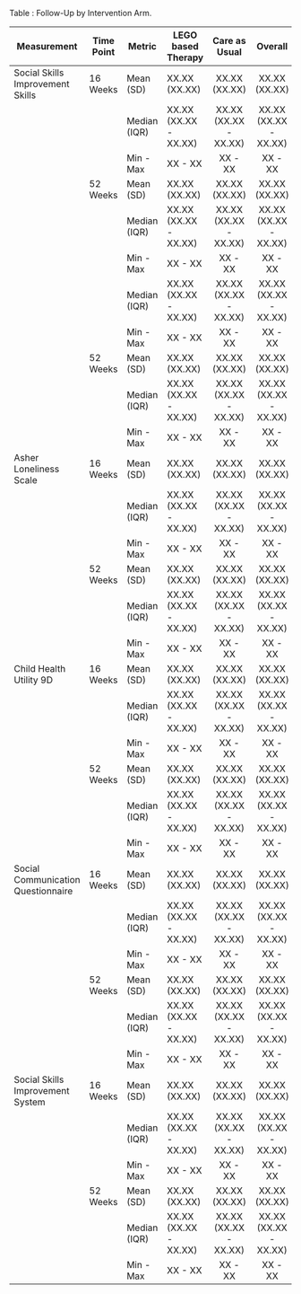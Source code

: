 Table : Follow-Up by Intervention Arm.

| Measurement     | Time Point     |Metric                 | LEGO based Therapy   | Care as Usual        | Overall              |
|-----------------|----------------|-----------------------|--------|:--------------------:|:--------------------:|:--------------------:|
| Social Skills Improvement Skills | 16 Weeks | Mean (SD) | XX.XX (XX.XX)    | XX.XX (XX.XX)        | XX.XX (XX.XX)        |
|                 |          | Median (IQR)           | XX.XX (XX.XX - XX.XX)| XX.XX (XX.XX - XX.XX)| XX.XX (XX.XX - XX.XX)|
|                 |          | Min - Max              | XX - XX              | XX - XX              | XX - XX              |
|                 | 52 Weeks | Mean (SD) | XX.XX (XX.XX)    | XX.XX (XX.XX)        | XX.XX (XX.XX)        |
|                 |          | Median (IQR)           | XX.XX (XX.XX - XX.XX)| XX.XX (XX.XX - XX.XX)| XX.XX (XX.XX - XX.XX)|
|                 |          |  Min - Max              | XX - XX              | XX - XX              | XX - XX              || Multidimensional Scale of Perceived Social Support | 16 Weeks | Mean (SD) | XX.XX (XX.XX)        | XX.XX (XX.XX)        | XX.XX (XX.XX)|
|                 |           | Median (IQR)           | XX.XX (XX.XX - XX.XX)| XX.XX (XX.XX - XX.XX)| XX.XX (XX.XX - XX.XX)|
|                 |           | Min - Max              | XX - XX              | XX - XX              | XX - XX              |
|                 | 52 Weeks | Mean (SD) | XX.XX (XX.XX)        | XX.XX (XX.XX)        | XX.XX (XX.XX)|
|                 |           | Median (IQR)           | XX.XX (XX.XX - XX.XX)| XX.XX (XX.XX - XX.XX)| XX.XX (XX.XX - XX.XX)|
|                 |           | Min - Max              | XX - XX              | XX - XX              | XX - XX              |
| Asher Loneliness Scale  | 16 Weeks | Mean (SD)      | XX.XX (XX.XX)        | XX.XX (XX.XX)        | XX.XX (XX.XX)        |
|                 |           | Median (IQR)           | XX.XX (XX.XX - XX.XX)| XX.XX (XX.XX - XX.XX)| XX.XX (XX.XX - XX.XX)|
|                 |           | Min - Max              | XX - XX              | XX - XX              | XX - XX              |
|                 | 52 Weeks | Mean (SD) | XX.XX (XX.XX)        | XX.XX (XX.XX)        | XX.XX (XX.XX)|
|                 |           | Median (IQR)           | XX.XX (XX.XX - XX.XX)| XX.XX (XX.XX - XX.XX)| XX.XX (XX.XX - XX.XX)|
|                 |           | Min - Max              | XX - XX              | XX - XX              | XX - XX              |
| Child Health Utility 9D | 16 Weeks | Mean (SD) | XX.XX (XX.XX)        | XX.XX (XX.XX)        | XX.XX (XX.XX)        |
|                 |           | Median (IQR)           | XX.XX (XX.XX - XX.XX)| XX.XX (XX.XX - XX.XX)| XX.XX (XX.XX - XX.XX)|
|                 |           | Min - Max              | XX - XX              | XX - XX              | XX - XX              |
|                 | 52 Weeks | Mean (SD) | XX.XX (XX.XX)        | XX.XX (XX.XX)        | XX.XX (XX.XX)|
|                 |           | Median (IQR)           | XX.XX (XX.XX - XX.XX)| XX.XX (XX.XX - XX.XX)| XX.XX (XX.XX - XX.XX)|
|                 |           | Min - Max              | XX - XX              | XX - XX              | XX - XX              |
| Social Communication Questionnaire | 16 Weeks | Mean (SD) | XX.XX (XX.XX) | XX.XX (XX.XX)        | XX.XX (XX.XX)        |
|                 |           | Median (IQR)           | XX.XX (XX.XX - XX.XX)| XX.XX (XX.XX - XX.XX)| XX.XX (XX.XX - XX.XX)|
|                 |           | Min - Max              | XX - XX              | XX - XX              | XX - XX              |
|                 | 52 Weeks | Mean (SD) | XX.XX (XX.XX)        | XX.XX (XX.XX)        | XX.XX (XX.XX)|
|                 |           | Median (IQR)           | XX.XX (XX.XX - XX.XX)| XX.XX (XX.XX - XX.XX)| XX.XX (XX.XX - XX.XX)|
|                 |           | Min - Max              | XX - XX              | XX - XX              | XX - XX              |
| Social Skills Improvement System | 16 Weeks | Mean (SD) | XX.XX (XX.XX)   | XX.XX (XX.XX)        | XX.XX (XX.XX)        |
|                 |           | Median (IQR)           | XX.XX (XX.XX - XX.XX)| XX.XX (XX.XX - XX.XX)| XX.XX (XX.XX - XX.XX)|
|                 |           | Min - Max              | XX - XX              | XX - XX              | XX - XX              |
|                 | 52 Weeks | Mean (SD) | XX.XX (XX.XX)        | XX.XX (XX.XX)        | XX.XX (XX.XX)|
|                 |           | Median (IQR)           | XX.XX (XX.XX - XX.XX)| XX.XX (XX.XX - XX.XX)| XX.XX (XX.XX - XX.XX)|
|                 |           | Min - Max              | XX - XX              | XX - XX              | XX - XX              |
